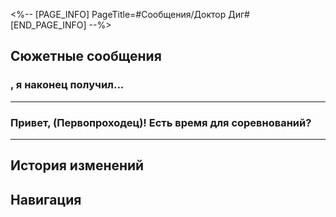<%-- [PAGE_INFO]
PageTitle=#Сообщения/Доктор Диг#
[END_PAGE_INFO] --%>
{{Сообщение Инфобокс
|id          = 2
|Изображение = НИП Доктор Диг Иконка.png
|Тип         = НИП
|Отправитель = Доктор Диг
|Описание    = Предприятие Скотта. Мы служим чемпионам!
|Фракция     = Ярило-VI
}}

==Сюжетные сообщения==
==={{MC|ж=Чужачка|м=Чужак}}, я наконец получил...===
{{Сообщения
|условие_получения = 
|текст =
:'''Доктор Диг:''' {{MC|ж=Чужачка|м=Чужак}}, я наконец получил твои контактные данные! Говорю тебе, Скотт в последнее время стал ужасным занудой. Он только и говорит о том, как разработать новые бизнес-модели... Если можешь, поговори с ним. На этом можно заработать много денег!
:{Выбор} Ты кто такой?..
::'''(Первопроходец):''' Не помню, кто ты...
::'''Доктор Диг:''' Не помнишь меня уже? Ведущий Бойцовского клуба, Холодный Дракон... Ну, ничего не напоминает?
:{Выбор} Хорошо, я встречусь с ним.
::'''(Первопроходец):''' Хорошо, я встречусь с ним.
::'''Доктор Диг:''' Ха, это приятно! Я знал, что не зря позвонил тебе.
:{Выбор} Кто такой Скотт? Я правда не знаю.
::'''(Первопроходец):''' Кто такой Скотт? Я правда не знаю.
::'''Доктор Диг:''' Эй, ты это зря! Скотт - самый влиятельный человек в Подземье, и многие хотели бы с ним подружиться.
:'''Доктор Диг:''' Когда освободишься, побеседуй со Скоттом. Доктор Диг никогда никого не обманывает. Не забудь посетить клуб, когда разбогатеешь!
;{Принятая миссия: Ринг и сцена I}
}}
----

===Привет, (Первопроходец)! Есть время для соревнований?===
{{Сообщения
|условие_получения = 
|текст =
:'''Доктор Диг:''' Привет, (Первопроходец)! Есть время для соревнований?
:'''Доктор Диг:''' Бойцовский клуб готовится к потрясающему Турниру выдающихся талантов. Мы рады всем замечательным бойцам вроде тебя!
:{Выбор} Что за «выдающиеся таланты»?
::'''(Первопроходец):''' Что это за «выдающиеся таланты»?
:{Выбор} Драки, что ли?
::'''(Первопроходец):''' Не понимаю. Это драки, что ли?
::'''Доктор Диг:''' Ничего подобного!
:'''Доктор Диг:''' Турнир выдающихся талантов основан на другом виде соревнований, где во главу угла ставится развлечение, а не исход боя. Бойцовский клуб устраивает подобные соревнования несколько раз в год.
:'''Доктор Диг:''' В отличие от обычных соревнований, здесь бойцы демонстрируют свои уникальные таланты.
:'''Доктор Диг:''' Сложно описать словами, выйдешь на ринг и сразу поймёшь!
:'''Доктор Диг:''' Если интересно, просто приходи в Бойцовский клуб записаться.
;{Принятая миссия: Боевые таланты}
}}
----

==История изменений==
{{История изменений|2.7}}

==Навигация==
{{Сообщения Навбокс}}